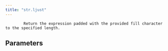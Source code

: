 ```yaml
---
title: "str.ljust"
---
```


            Return the expression padded with the provided fill character to the specified length.
            

## Parameters
<ParamField body="length" type="int | IntegerValue" required="true" >
</ParamField>

<ParamField body="fillchar" type="str | StringValue | None" required="false" default=" " >
</ParamField>
